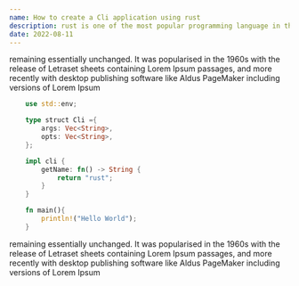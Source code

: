 ```yaml
---
name: How to create a Cli application using rust
description: rust is one of the most popular programming language in the world. it's very easy to create a cli application using rust. rust has a rich safe system and very good for creating any low level applications
date: 2022-08-11
---
```


remaining essentially unchanged. It was popularised in the 1960s with the release of Letraset sheets containing Lorem Ipsum passages, and more recently with desktop publishing software like Aldus PageMaker including versions of Lorem Ipsum

```rust
    use std::env;

    type struct Cli ={
        args: Vec<String>,
        opts: Vec<String>,
    };

    impl cli {
        getName: fn() -> String {
            return "rust";
        }
    }

    fn main(){
        println!("Hello World");
    }
```

remaining essentially unchanged. It was popularised in the 1960s with the release of Letraset sheets containing Lorem Ipsum passages, and more recently with desktop publishing software like Aldus PageMaker including versions of Lorem Ipsum
